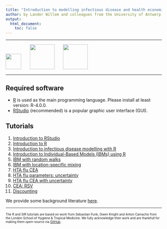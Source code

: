 ```yaml
---
title: "Introduction to modelling infectious disease and health economics in R"
author: by Lander Willem and colleagues from the University of Antwerp and Hasselt University as part of the SIMID consortium
output:
  html_document:
    toc: false  
---
```


<hr>
<img src="ext_fig/logo_chermid.png" height="50px"> &nbsp; &nbsp;&nbsp;&nbsp;
<img src="ext_fig/logo_dsi.png" height="80px"> &nbsp; &nbsp;&nbsp;&nbsp;
<img src="ext_fig/logo_simid_yellow.png" height="80px">
<hr>


## Required software
* [R](http://cran.r-project.org) is used as the main programming language. Please install at least version: R-4.0.0.
* [RStudio](http://www.rstudio.com/products/rstudio/download/) (recommended) is a popular graphic user interface (GUI).

## Tutorials

1. [Introduction to RStudio](intro_to_RStudio.html)
2. [Introduction to R](intro_to_r.html)
3. [Introduction to infectious disease modelling with R](intro_to_SIR.html)
4. [Introduction to Individual-Based Models (IBMs) using R](intro_to_IBM_coding.html)
5. [IBM with random walks](intro_to_IBM_walk.html)
6. [IBM with location-specific mixing](intro_to_IBM_location.html)
7. [HTA flu CEA](HTA_flu_basic.html)
8. [HTA flu parameters: uncertainty](HTA_flu_basic.html)
9. [HTA flu CEA with uncertainty](HTA_flu_CEAresults.html)
<!-- 9. [Demo Uncertainty](HTA_flu_uncertainty.html) -->
<!-- 10. [Demo EVPPI](HTA_flu_evppi.html) -->
10. [CEA: RSV](HTA_RSV_dynamic.html)
11. [Discounting](example_discounting.html)

We provide some background literature [here](background_literature.html).

---
<!-- ## Lecture Slides -->

<!-- * [An introduction to infectious disease modelling and its applications](intro_modelling_chennai.pdf) -->
<!-- * [Introduction to stochastic modelling](intro_sto_modelling.pdf) -->
<!-- * [Why do we model infectious diseases? Policy and practicalities](interventions.pdf) -->
<!-- * [Model fitting and inference for infectious disease dynamics](intro_inference_chennai_slides.pdf) -->

<font size="1"> The R and SIR tutorials are based on work from Sebastian Funk, Gwen Knight and Anton Camacho from the London School of Hygiene & Tropical Medicine. We fully acknowledge their work and are thankfull for making them open-source via [GitHub](https://github.com/sbfnk/modelling).</font> 
